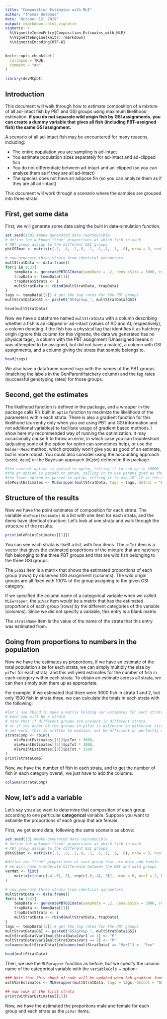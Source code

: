 ```yaml
---
title: "Composition Estimates with MLE"
author: "Thomas Delomas"
date: "October 12, 2019"
output: rmarkdown::html_vignette
vignette: >
  %\VignetteIndexEntry{Composition_Estimates_with_MLE}
  %\VignetteEngine{knitr::rmarkdown}
  %\VignetteEncoding{UTF-8}
---
```


```r
knitr::opts_chunk$set(
  collapse = TRUE,
  comment = "#>"
)
```

```r
library(devMCpbt)
```

## Introduction
This document will walk through how to estimate composition of a mixture of all ad-intact fish by PBT and GSI groups using maximum likelihood estimation. **if you do not separate wild origin fish by GSI assignments, you can create a dummy variable that gives all fish  (including PBT-assigned fish) the same GSI assignment.**


A scenario of all ad-intact fish may be encountered for many reasons, including:

* The entire population you are sampling is ad-intact
* You estimate population sizes separately for ad-intact and ad-clipped fish
* You do not differentiate between ad-intact and ad-clipped (so you can analyze them as if they are all ad-intact)
* The species does not have an adipose fin (so you can analyze them as if they are all ad-intact)

This document will work through a scenario where the samples are grouped into three strata.

## First, get some data
First, we will generate some data using the built in data-simulation function.

```r
set.seed(130) #make generated data reproducible
# define the unknown "true" proportions at which fish in each
# PBT group assign to the different GSI groups
pbtGSImat <- matrix(c(.1, .8, .1,.8, .1, .1,.1, .1, .8), nrow = 3, ncol = 3, byrow = TRUE)

# now generate three strata from identical parameters
multStratData <- data.frame()
for(i in 1:3){
	tempData <- generatePBTGSIdata(sampRate = .2, censusSize = 3000, relSizePBTgroups = c(1,2,3), tagRates = c(.8, .85,.9), physTagRates = 0, true_clipped = 0, true_noclip_H = .4, true_wild = .6, relSizeGSIgroups = c(1,2,1), PBT_GSI_calls = pbtGSImat)
	trapData <- tempData[[1]]
	trapData$Strata <- i
	multStratData <- rbind(multStratData, trapData)
}
tags <- tempData[[2]] # get the tag rates for the PBT groups
multStratData$GSI <- paste0("GSIgroup_", multStratData$GSI)

head(multStratData)
```

Now we have a dataframe named `multStratData` with a column describing whether a fish is ad-clipped or ad-intact (values of AD and AI, respectively), a column denoting if the fish has a physical tag that identifies it as hatchery origin (ignore this column for this vignette, the data we generated has no physical tags), a column with the PBT assignment (Unassigned means it was attempted to be assigned, but did not have a match), a column with GSI assignments, and a column giving the strata that sample belongs to.

```r
head(tags)
```

We also have a dataframe named `tags` with the names of the PBT groups (matching the labels in the GenParentHatchery column) and the tag rates (successful genotyping rates) for those groups. 

## Second, get the estimates
The likelihood function is defined in the package, and a wrapper in the package calls R's built in `optim` function to maximize the likelihood of the parameters within each strata. There is also a gradient function for this likelihood (currently only when you are using PBT and GSI information and not additional variables) to facilitate usage of gradient based methods. I show here my recommended way of running the optimization. It may occasionally cause R to throw an error, in which case you can troubleshoot (adjusting some of the option for optim can sometimes help), or use the `Nelder-Mead` method, which probably won't give you as good of an estimate, but is more robust. You could also consider using the accounting approach (`scobi_deux`) or the Bayesian approach (`MCpbt`) defined in this package.


```r
#the control option is passed to optim, telling it to run up to 10000 iterations
#the gr option is passed to optim, telling it to use params_grad as the gradient function
#the lower option is passed to optim, telling it to use 10^-12 as the minimum value to try for any parameter
mlePointEstimates <- MLEwrapper(multStratData, tags = tags, GSIcol = "GSI", PBTcol = "GenParentHatchery", strataCol = "Strata", adFinCol = "AdClip", AI = TRUE, optimMethod = "L-BFGS-B", variableCols = NULL, gr = params_grad, lower=10^-12, control = list(maxit=10000))
```

## Structure of the results
Now we have the point estimates of composition for each strata. The variable `mlePointEstimates` is a list with one item for each strata, and the items have identical structure. Let's look at one strata and walk through the structure of the results.
```r
print(mlePointEstimates[[1]])
```

You can see each strata is itself a list, with four items. The `piTot` item is a vector that gives the estimated proportions of the mixture that are hatchery fish belonging to the three PBT groups and that are wild fish belonging to the three GSI groups.

The `piGSI` item is a matrix that shows the estimated proportions of each group (rows) by observed GSI assignment (columns). The wild origin groups are all fixed with 100% of the group assigning to the given GSI category. 

If we specified the column name of a categorical variable when we called `MLEwrapper`, the `piVar` item would be a matrix that has the estimated proportions of each group (rows) by the different categories of the variable (columns). Since we did not specify a variable, this entry is a blank matrix.

The `strataName` item is the value of the name of the strata that this entry was estimated from.

## Going from proportions to numbers in the population

Now we have the estimates as proportions, if we have an estimate of the total population size for each strata, we can simply multiply the size by `piTot` for each strata, and this will yield estimates for the number of fish in each category within each strata. To obtain an estimate across all strata, we can then simply sum them up as appropriate.

For example, if we estimated that there were 3000 fish in strata 1 and 2, but only 1500 fish in strata three, we can calculate the totals in each strata with the following:

```r
#let's use rbind to make a matrix holding our estimates for each strata
# each row will be a strata
# note that if different groups are present in different strata,
# or if the order of the groups in piTot is different in different strata, the below code will
# not work. This is written to explain, not be efficient or perfectly versatile.
strataComp <- rbind(
	mlePointEstimates[[1]]$piTot * 3000,
	mlePointEstimates[[2]]$piTot * 3000,
	mlePointEstimates[[3]]$piTot * 1500
)
print(strataComp)
```
Now, we have the number of fish in each strata, and to get the number of fish in each category overall, we just have to add the columns.

```r
colSums(strataComp)
```


## Now, let's add a variable

Let's say you also want to determine that composition of each group according to one particular **categorical** variable. Suppose you want to estiamte the proportions of each group that are female.

First, we get some data, following the same scenario as above:

```r
set.seed(13) #make generated data reproducible
# define the unknown "true" proportions at which fish in each
# PBT group assign to the different GSI groups
pbtGSImat <- matrix(c(.1, .8, .1,.8, .1, .1,.1, .1, .8), nrow = 3, ncol = 3, byrow = TRUE)

#define the "true" proportions of each group that are male and female
# we will have a moderate difference between the PBT and wild groups
varMat <- list(
	matrix(c(rep(c(.4,.6), 3), rep(c(.6,.4), 3)), nrow = 6, ncol = 2, byrow = TRUE)
)

# now generate three strata from identical parameters
multStratData <- data.frame()
for(i in 1:3){
	tempData <- generatePBTGSIdata(sampRate = .2, censusSize = 3000, relSizePBTgroups = c(1,2,3), tagRates = c(.8, .85,.9), physTagRates = 0, true_clipped = 0, true_noclip_H = .4, true_wild = .6, relSizeGSIgroups = c(1,2,1), PBT_GSI_calls = pbtGSImat, varMatList = varMat)
	trapData <- tempData[[1]]
	trapData$Strata <- i
	multStratData <- rbind(multStratData, trapData)
}
tags <- tempData[[2]] # get the tag rates for the PBT groups
multStratData$GSI <- paste0("GSIgroup_", multStratData$GSI)
multStratData$Var1[multStratData$Var1 == 1] <- "F"
multStratData$Var1[multStratData$Var1 == 2] <- "M"
colnames(multStratData)[colnames(multStratData) == "Var1"] <- "Sex"

head(multStratData)
```

Then, we use the `MLEwrapper` function as before, but we specify the column name of the categorical variable with the `variableCols = ` option:

```r
### Note that this chunk of code will be updated when teh gradient function including an additional variable is written
withVarEstimates <- MLEwrapper(multStratData, tags = tags, GSIcol = "GSI", PBTcol = "GenParentHatchery", strataCol = "Strata", adFinCol = "AdClip", AI = TRUE, optimMethod = "Nelder-Mead", variableCols = "Sex", control = list(maxit=5000))

## now look at the first strata
print(withVarEstimates[[1]])
```

Now, we have the estimated the proportions male and female for each group and each strata as the `piVar` items.

